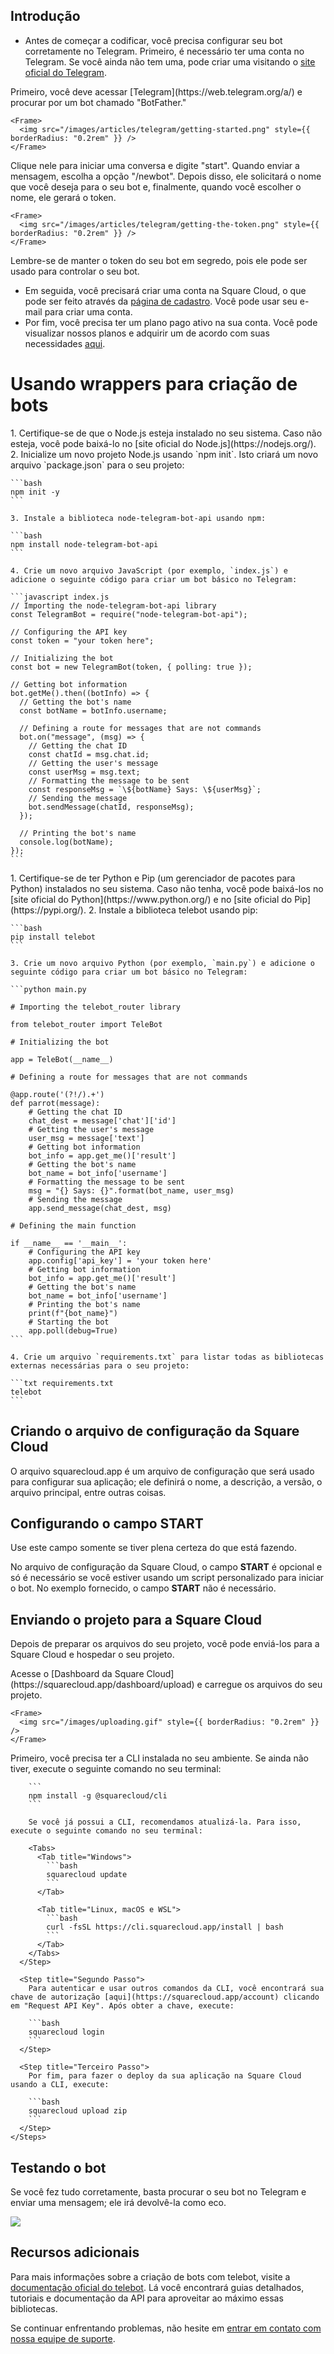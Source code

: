 ## Introdução

* Antes de começar a codificar, você precisa configurar seu bot corretamente no Telegram. Primeiro, é necessário ter uma conta no Telegram. Se você ainda não tem uma, pode criar uma visitando o [site oficial do Telegram](https://telegram.org/).

<AccordionGroup>
  <Accordion title="Primeiros Passos" icon="rocket" iconType="solid">
    Primeiro, você deve acessar [Telegram](https://web.telegram.org/a/) e procurar por um bot chamado "BotFather."

    <Frame>
      <img src="/images/articles/telegram/getting-started.png" style={{ borderRadius: "0.2rem" }} />
    </Frame>
  </Accordion>

  <Accordion title="Obtendo o Token" icon="key" iconType="solid">
    Clique nele para iniciar uma conversa e digite "start". Quando enviar a mensagem, escolha a opção "/newbot". Depois disso, ele solicitará o nome que você deseja para o seu bot e, finalmente, quando você escolher o nome, ele gerará o token.

    <Frame>
      <img src="/images/articles/telegram/getting-the-token.png" style={{ borderRadius: "0.2rem" }} />
    </Frame>
  </Accordion>
</AccordionGroup>

<Warning>Lembre-se de manter o token do seu bot em segredo, pois ele pode ser usado para controlar o seu bot.</Warning>

* Em seguida, você precisará criar uma conta na Square Cloud, o que pode ser feito através da [página de cadastro](https://squarecloud.app/signup). Você pode usar seu e-mail para criar uma conta.
* Por fim, você precisa ter um plano pago ativo na sua conta. Você pode visualizar nossos planos e adquirir um de acordo com suas necessidades [aqui](https://squarecloud.app/plans).

# Usando wrappers para criação de bots

<Tabs>
  <Tab title="node-telegram-bot-api">
    1. Certifique-se de que o Node.js esteja instalado no seu sistema. Caso não esteja, você pode baixá-lo no [site oficial do Node.js](https://nodejs.org/).
    2. Inicialize um novo projeto Node.js usando `npm init`. Isto criará um novo arquivo `package.json` para o seu projeto:

    ```bash
    npm init -y
    ```

    3. Instale a biblioteca node-telegram-bot-api usando npm:

    ```bash
    npm install node-telegram-bot-api
    ```

    4. Crie um novo arquivo JavaScript (por exemplo, `index.js`) e adicione o seguinte código para criar um bot básico no Telegram:

    ```javascript index.js
    // Importing the node-telegram-bot-api library
    const TelegramBot = require("node-telegram-bot-api");

    // Configuring the API key
    const token = "your token here";

    // Initializing the bot
    const bot = new TelegramBot(token, { polling: true });

    // Getting bot information
    bot.getMe().then((botInfo) => {
      // Getting the bot's name
      const botName = botInfo.username;

      // Defining a route for messages that are not commands
      bot.on("message", (msg) => {
        // Getting the chat ID
        const chatId = msg.chat.id;
        // Getting the user's message
        const userMsg = msg.text;
        // Formatting the message to be sent
        const responseMsg = `\${botName} Says: \${userMsg}`;
        // Sending the message
        bot.sendMessage(chatId, responseMsg);
      });

      // Printing the bot's name
      console.log(botName);
    });
    ```
  </Tab>

  <Tab title="telebot">
    1. Certifique-se de ter Python e Pip (um gerenciador de pacotes para Python) instalados no seu sistema. Caso não tenha, você pode baixá-los no [site oficial do Python](https://www.python.org/) e no [site oficial do Pip](https://pypi.org/).
    2. Instale a biblioteca telebot usando pip:

    ```bash
    pip install telebot
    ```

    3. Crie um novo arquivo Python (por exemplo, `main.py`) e adicione o seguinte código para criar um bot básico no Telegram:

    ```python main.py

    # Importing the telebot_router library

    from telebot_router import TeleBot

    # Initializing the bot

    app = TeleBot(__name__)

    # Defining a route for messages that are not commands

    @app.route('(?!/).+')
    def parrot(message):
        # Getting the chat ID
        chat_dest = message['chat']['id']
        # Getting the user's message
        user_msg = message['text']
        # Getting bot information
        bot_info = app.get_me()['result']
        # Getting the bot's name
        bot_name = bot_info['username']
        # Formatting the message to be sent
        msg = "{} Says: {}".format(bot_name, user_msg)
        # Sending the message
        app.send_message(chat_dest, msg)

    # Defining the main function

    if __name__ == '__main__':
        # Configuring the API key
        app.config['api_key'] = 'your token here'
        # Getting bot information
        bot_info = app.get_me()['result']
        # Getting the bot's name
        bot_name = bot_info['username']
        # Printing the bot's name
        print(f"{bot_name}")
        # Starting the bot
        app.poll(debug=True)
    ```

    4. Crie um arquivo `requirements.txt` para listar todas as bibliotecas externas necessárias para o seu projeto:

    ```txt requirements.txt
    telebot
    ```
  </Tab>
</Tabs>

## Criando o arquivo de configuração da Square Cloud

<Card title="Saiba mais: como criar o arquivo de configuração para a Square Cloud." icon="link" href="https://docs.squarecloud.app/getting-started/config-file">
  O arquivo squarecloud.app é um arquivo de configuração que será usado para configurar sua aplicação; ele definirá o nome, a descrição, a versão, o arquivo principal, entre outras coisas.
</Card>

## Configurando o campo START

<Warning>Use este campo somente se tiver plena certeza do que está fazendo.</Warning>

No arquivo de configuração da Square Cloud, o campo **START** é opcional e só é necessário se você estiver usando um script personalizado para iniciar o bot. No exemplo fornecido, o campo **START** não é necessário.

## Enviando o projeto para a Square Cloud

Depois de preparar os arquivos do seu projeto, você pode enviá-los para a Square Cloud e hospedar o seu projeto.

<Tabs>
  <Tab title="Upload pelo Dashboard">
    Acesse o [Dashboard da Square Cloud](https://squarecloud.app/dashboard/upload) e carregue os arquivos do seu projeto.

    <Frame>
      <img src="/images/uploading.gif" style={{ borderRadius: "0.2rem" }} />
    </Frame>
  </Tab>

  <Tab title="Upload via CLI">
    <Steps>
      <Step title="Primeiro Passo">
        Primeiro, você precisa ter a CLI instalada no seu ambiente. Se ainda não tiver, execute o seguinte comando no seu terminal:

        ```
        npm install -g @squarecloud/cli
        ```

        Se você já possui a CLI, recomendamos atualizá-la. Para isso, execute o seguinte comando no seu terminal:

        <Tabs>
          <Tab title="Windows">
            ```bash
            squarecloud update
            ```
          </Tab>

          <Tab title="Linux, macOS e WSL">
            ```bash
            curl -fsSL https://cli.squarecloud.app/install | bash
            ```
          </Tab>
        </Tabs>
      </Step>

      <Step title="Segundo Passo">
        Para autenticar e usar outros comandos da CLI, você encontrará sua chave de autorização [aqui](https://squarecloud.app/account) clicando em "Request API Key". Após obter a chave, execute:

        ```bash
        squarecloud login
        ```
      </Step>

      <Step title="Terceiro Passo">
        Por fim, para fazer o deploy da sua aplicação na Square Cloud usando a CLI, execute:

        ```bash
        squarecloud upload zip
        ```
      </Step>
    </Steps>
  </Tab>
</Tabs>

## Testando o bot

Se você fez tudo corretamente, basta procurar o seu bot no Telegram e enviar uma mensagem; ele irá devolvê-la como eco.

<Frame>
  <img src="/images/articles/telegram/testing-bot.png" style={{ borderRadius: "0.2rem" }} />
</Frame>

## Recursos adicionais

Para mais informações sobre a criação de bots com telebot, visite a [documentação oficial do telebot](https://pypi.org/project/telebot/). Lá você encontrará guias detalhados, tutoriais e documentação da API para aproveitar ao máximo essas bibliotecas.

Se continuar enfrentando problemas, não hesite em [entrar em contato com nossa equipe de suporte](/company/support).
